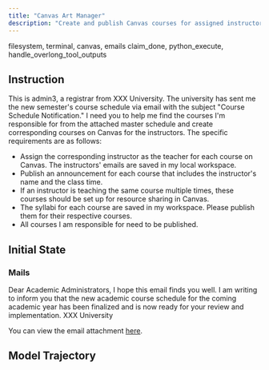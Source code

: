 ```yaml
---
title: "Canvas Art Manager"
description: "Create and publish Canvas courses for assigned instructors using the master schedule."
---
```


<Columns cols={2}>
  <Card title="MCP Server" icon="cloud">
    filesystem, terminal, canvas, emails
  </Card>
  <Card title="Local Tool" icon="terminal">
    claim_done, python_execute, handle_overlong_tool_outputs
  </Card>
</Columns>

## Instruction

This is admin3, a registrar from XXX University. The university has sent me the new semester's course schedule via email with the subject "Course Schedule Notification." I need you to help me find the courses I'm responsible for from the attached master schedule and create corresponding courses on Canvas for the instructors. The specific requirements are as follows:

- Assign the corresponding instructor as the teacher for each course on Canvas. The instructors' emails are saved in my local workspace.
- Publish an announcement for each course that includes the instructor's name and the class time.
- If an instructor is teaching the same course multiple times, these courses should be set up for resource sharing in Canvas.
- The syllabi for each course are saved in my workspace. Please publish them for their respective courses.
- All courses I am responsible for need to be published.

## Initial State

### Mails

<Accordion title="Course Schedule Notification">
Dear Academic Administrators,
I hope this email finds you well. I am writing to inform you that the new academic course schedule for the coming academic year has been finalized and is now ready for your review and implementation.
XXX University
</Accordion>

You can view the email attachment [here](https://github.com/hkust-nlp/mcpbench_dev/blob/finalpool_dev/tasks/finalpool/canvas-art-manager/preprocess/course_schedule.md).


## Model Trajectory
